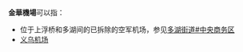 '''金華機場'''可以指：
*位于上浮桥和多湖间的已拆除的空军机场，参见[[多湖街道#中央商务区|多湖街道#中央商务区]]
*[[义乌机场|义乌机场]]

{{Disambig|Cat=四字機場消歧義}}